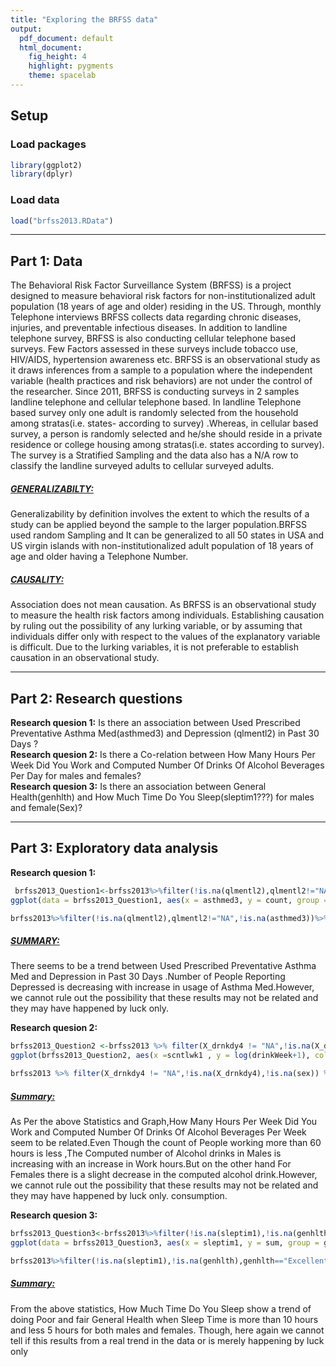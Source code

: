 ```yaml
---
title: "Exploring the BRFSS data"
output:
  pdf_document: default
  html_document:
    fig_height: 4
    highlight: pygments
    theme: spacelab
---
```


## Setup

### Load packages

```r
library(ggplot2)
library(dplyr)
```

### Load data

```r
load("brfss2013.RData")
```



* * *

## Part 1: Data
The Behavioral Risk Factor Surveillance System (BRFSS) is a project designed to measure behavioral risk factors for non-institutionalized adult population (18 years of age and older) residing in the US. Through, monthly Telephone interviews BRFSS collects data regarding chronic diseases, injuries, and preventable infectious diseases. In addition to landline telephone survey, BRFSS is also conducting cellular telephone based surveys. Few Factors assessed in these surveys include tobacco use, HIV/AIDS, hypertension awareness etc.
	BRFSS is an observational study as it draws inferences from a sample to a population where the independent variable (health practices and risk behaviors) are not under the control of the researcher. Since 2011, BRFSS is conducting surveys in 2 samples landline telephone and cellular telephone based. In landline Telephone based survey only one adult is randomly selected from the household among stratas(i.e. states- according to survey) .Whereas, in cellular based survey, a person is randomly selected and he/she should reside in a private residence or college housing among stratas(i.e. states according to survey). The survey is a Stratified Sampling and the data also has a N/A row to classify the landline surveyed adults to cellular surveyed adults.
<h5><u>GENERALIZABILTY:</u></h5>
Generalizability by definition involves the extent to which the results of a study can be applied beyond the sample to the larger population.BRFSS used random Sampling and It can be generalized to all 50 states in USA and US virgin islands with non-institutionalized adult population of 18 years of age and older having a Telephone Number.
<h5><u>CAUSALITY:</u></h5>
Association does not mean causation. As BRFSS is an observational study to measure the health risk factors among individuals. Establishing causation by ruling out the possibility of any lurking variable, or by assuming that individuals differ only with respect to the values of the explanatory variable is difficult. Due to the lurking variables, it is not preferable to establish causation in an observational study.




* * *

## Part 2: Research questions

**Research quesion 1:**
Is there an association between Used Prescribed Preventative Asthma Med(asthmed3) and Depression (qlmentl2) in Past 30 Days ?
</br>
**Research quesion 2:**
Is there a Co-relation between How Many Hours Per Week Did You Work and Computed Number Of Drinks Of Alcohol Beverages Per Day for males and females?
</br>
**Research quesion 3:**
Is there an association between General Health(genhlth) and How Much Time Do You Sleep(sleptim1???) for males and female(Sex)?

* * *

## Part 3: Exploratory data analysis

**Research quesion 1:**

```r
 brfss2013_Question1<-brfss2013%>%filter(!is.na(qlmentl2),qlmentl2!="NA",!is.na(asthmed3))%>%mutate(depMore=ifelse(qlmentl2=="0","Notdepressed","Depressed"))%>%group_by(asthmed3,depMore)%>%summarise(count=n())
ggplot(data = brfss2013_Question1, aes(x = asthmed3, y = count, group = depMore, fill = depMore))+ geom_bar(stat = "identity", width = 0.5, position = "dodge")+  theme_bw()+ theme(axis.text.x = element_text(angle = 90))+ scale_fill_discrete(name = "Depression") + xlab("Number of Days Asthma Medication Taken(In Days)") + ylab("Count")

```
```r
brfss2013%>%filter(!is.na(qlmentl2),qlmentl2!="NA",!is.na(asthmed3))%>%mutate(depMore=ifelse(qlmentl2=="0","Notdepressed","Depressed"))%>%group_by(asthmed3,depMore)%>%summarise(count=n())
```
<h5><u>SUMMARY:</u></h5>
There seems to be a trend between Used Prescribed Preventative Asthma Med and Depression in Past 30 Days .Number of People Reporting Depressed is decreasing with increase in usage of Asthma Med.However, we cannot rule out the possibility that these results may not be related and they may have happened by luck only.

**Research quesion 2:**

```r
brfss2013_Question2 <-brfss2013 %>% filter(X_drnkdy4 != "NA",!is.na(X_drnkdy4),!is.na(sex)) %>% filter(scntlwk1 != "NA")%>%mutate(drinkWeek=X_drnkdy4*7)%>%group_by(scntlwk1,drinkWeek,sex)%>%summarise(count=n())
ggplot(brfss2013_Question2, aes(x =scntlwk1 , y = log(drinkWeek+1), colour = sex)) + geom_point(shape = 19, alpha = 1/4) + geom_smooth(method = lm, se = FALSE) + scale_colour_discrete(name = "Sex")+ xlab("Number of Hours Worked in per Week") + ylab("Alcohol Beverages Consumption per Week(log)")
```

```r
brfss2013 %>% filter(X_drnkdy4 != "NA",!is.na(X_drnkdy4),!is.na(sex)) %>% filter(scntlwk1 != "NA")%>%mutate(drinkWeek=X_drnkdy4*7)%>%group_by(scntlwk1,drinkWeek,sex)%>%summarise(count=n())
```
<h5><u>Summary:</u></h5>
As Per the above Statistics and Graph,How Many Hours Per Week Did You Work and Computed Number Of Drinks Of Alcohol Beverages Per Week seem to be related.Even Though the count of People working more than 60 hours is less ,The Computed number of Alcohol drinks in Males is increasing with an increase in Work hours.But on the other hand For Females there is a slight decrease in the computed alcohol drink.However, we cannot rule out the possibility that these results may not be related and they may have happened by luck only. consumption.

**Research quesion 3:**

```r

brfss2013_Question3<-brfss2013%>%filter(!is.na(sleptim1),!is.na(genhlth),genhlth=="Excellent"|genhlth=="Poor"|genhlth=="Fair",!is.na(sex))%>%group_by(genhlth,sleptim1,sex)%>%summarise(sum=n())
ggplot(data = brfss2013_Question3, aes(x = sleptim1, y = sum, group = genhlth, fill = genhlth))+ geom_bar(stat = "identity", width = 0.5, position = "dodge")+ facet_grid(.~sex)+ theme_bw()+ theme(axis.text.x = element_text(angle = 90))+ scale_fill_discrete(name = "GeneralHealth") + xlab("Sleep Time(in hrs)") + ylab("Count")

```
```r
brfss2013%>%filter(!is.na(sleptim1),!is.na(genhlth),genhlth=="Excellent"|genhlth=="Poor"|genhlth=="Fair",!is.na(sex))%>%group_by(sleptim1,genhlth,sex)%>%summarise(sum=n())
```
<h5><u>Summary:</u></h5>
From the above statistics, How Much Time Do You Sleep  show a trend of doing Poor and fair General Health when Sleep Time is more than 10 hours and less 5 hours for both males and females. Though, here again we cannot tell if this results from a real trend in the data or is merely happening by luck only
